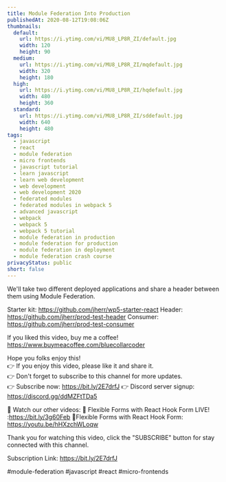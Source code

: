 ```yaml
---
title: Module Federation Into Production
publishedAt: 2020-08-12T19:08:06Z
thumbnails:
  default:
    url: https://i.ytimg.com/vi/MU8_LP8R_ZI/default.jpg
    width: 120
    height: 90
  medium:
    url: https://i.ytimg.com/vi/MU8_LP8R_ZI/mqdefault.jpg
    width: 320
    height: 180
  high:
    url: https://i.ytimg.com/vi/MU8_LP8R_ZI/hqdefault.jpg
    width: 480
    height: 360
  standard:
    url: https://i.ytimg.com/vi/MU8_LP8R_ZI/sddefault.jpg
    width: 640
    height: 480
tags:
  - javascript
  - react
  - module federation
  - micro frontends
  - javascript tutorial
  - learn javascript
  - learn web development
  - web development
  - web development 2020
  - federated modules
  - federated modules in webpack 5
  - advanced javascript
  - webpack
  - webpack 5
  - webpack 5 tutorial
  - module federation in production
  - module federation for production
  - module federation in deployment
  - module federation crash course
privacyStatus: public
short: false
---
```

  
  We'll take two different deployed applications and share a header between them using Module Federation.

Starter kit: https://github.com/jherr/wp5-starter-react
Header: https://github.com/jherr/prod-test-header
Consumer: https://github.com/jherr/prod-test-consumer

If you liked this video, buy me a coffee! https://www.buymeacoffee.com/bluecollarcoder

Hope you folks enjoy this!    
👉 If you enjoy this video, please like it and share it.    
👉 Don't forget to subscribe to this channel for more updates.    
👉 Subscribe now: https://bit.ly/2E7drfJ
👉 Discord server signup: https://discord.gg/ddMZFtTDa5

💢 Watch our other videos:
💟 Flexible Forms with React Hook Form LIVE! :https://bit.ly/3g60Feb
💟Flexible Forms with React Hook Form: https://youtu.be/hHXzchWLoqw

Thank you for watching this video, click the "SUBSCRIBE" button for stay connected with this channel. 

Subscription Link:  https://bit.ly/2E7drfJ

#module-federation #javascript #react #micro-frontends
  